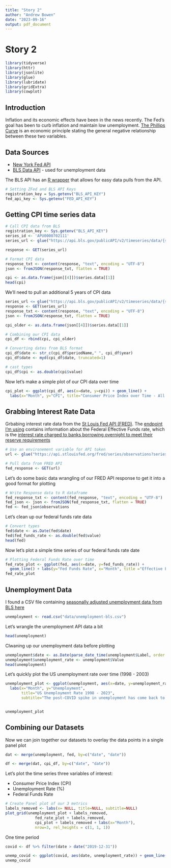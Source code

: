 ```yaml
---
title: "Story 2"
author: "Andrew Bowen"
date: "2023-09-16"
output: pdf_document
---
```

# Story 2

```r
library(tidyverse)
library(httr)
library(jsonlite)
library(glue)
library(lubridate)
library(gridExtra)
library(cowplot)
```

## Introduction
Inflation and its economic effects have been in the news recently. The Fed's goal has been to curb inflation and maintain low unemployment. [The Phillips Curve](https://socialsci.libretexts.org/Bookshelves/Economics/Economics_(Boundless)/23%3A_Inflation_and_Unemployment/23.1%3A_The_Relationship_Between_Inflation_and_Unemployment#:~:text=The%20Phillips%20curve%20shows%20the%20inverse%20trade%2Doff%20between%20rates,low%2C%20inflation%20will%20be%20high.) is an economic principle stating the general negative relationship between these two variables.

## Data Sources

- [New York Fed API](https://markets.newyorkfed.org/static/docs/markets-api.html#/)
- [BLS Data API](https://www.bls.gov/developers/api_signature_v2.htm#single) - used for unemployment data

The BLS API has an [R wrapper](https://www.bls.gov/developers/api_r.htm) that allows for easy data pulls from the API.

```r
# Setting ZFed and BLS API Keys
registration_key = Sys.getenv("BLS_API_KEY")
fed_api_key <- Sys.getenv("FED_API_KEY")
```



## Getting CPI time series data

```r
# Call CPI data from BLS
registration_key <- Sys.getenv("BLS_API_KEY")
series_id <- 'APU0000702111'
series_url <- glue("https://api.bls.gov/publicAPI/v2/timeseries/data/{series_id}?registrationkey={registration_key}&startyear=2003&endyear=2023")

response <- GET(series_url)
```

```r
# Format CPI data
response_txt <- content(response, "text", encoding = "UTF-8")
json <- fromJSON(response_txt, flatten = TRUE)

cpi <- as.data.frame(json[[4]])$series.data[[1]]
head(cpi)
```

We'll need to pull an additional 5 years of CPI data
```r
series_url <= glue("https://api.bls.gov/publicAPI/v2/timeseries/data/{series_id}?registrationkey={registration_key}&startyear=1998&endyear=2003")
response <- GET(series_url)
response_txt <- content(response, "text", encoding = "UTF-8")
json <- fromJSON(response_txt, flatten = TRUE)

cpi_older <- as.data.frame(json[[4]])$series.data[[1]]
```


```r
# Combining our CPI data
cpi_df <- rbind(cpi, cpi_older)

# Converting dates from BLS format
cpi_df$date <- str_c(cpi_df$periodName," ", cpi_df$year)
cpi_df$date <- myd(cpi_df$date, truncated=1)

# cast types
cpi_df$cpi <- as.double(cpi$value)
```


Now let's make a simple plot of our CPI data over time
```r
cpi_plot <- ggplot(cpi_df, aes(x=date, y=cpi)) + geom_line() + 
  labs(x="Month", y="CPI", title="Consumer Price Index over Time - All US", subtitle="The CPI has shown a steady increase over the past few years post-COVID")
```

## Grabbing Interest Rate Data

Grbabing interest rate data from the [St Louis Fed API (FRED)](https://fred.stlouisfed.org/docs/api/fred/). The [endpoint I'm using](https://fred.stlouisfed.org/series/FEDFUNDS) contains information about the Federal Effective Funds rate, which is the [interest rate charged to banks borrowing overnight to meet their reserve requirements](https://www.investopedia.com/terms/f/federalfundsrate.asp)

```r
# Use an environement variable for API token
url <- glue("https://api.stlouisfed.org/fred/series/observations?series_id=EFFR&api_key={fed_api_key}&file_type=json&frequency=m&observation_start=1998-08-01")

# Pull data from FRED API
fed_response <- GET(url)
```

Let's do some basic data wrangling of our FRED API response to get it into a good format for plotting
```r
# Write Response data to R dataframe
fed_response_txt <- content(fed_response, "text", encoding = "UTF-8")
fed_json <- json <- fromJSON(fed_response_txt, flatten = TRUE)
fed <- fed_json$observations
```


Let's clean up our federal funds rate data
```r
# Convert types
fed$date <- as.Date(fed$date)
fed$fed_funds_rate <- as.double(fed$value)
head(fed)
```


Now let's plot a simple time series of our federal funds rate date

```r
# Plotting Federal Funds Rate over time
fed_rate_plot <- ggplot(fed, aes(x=date, y=fed_funds_rate)) + 
  geom_line() + labs(y="Fed Funds Rate", x="Month", title ="Effective Federal Funds Rate over Time", substitle="Recent federal interest rates")
fed_rate_plot
```

## Unemployment Data

I found a CSV file containing [seasonally adjusted unemployment data from BLS here](https://beta.bls.gov/dataViewer/view/timeseries/LNS14000000)

```r
unemployment <- read.csv("data/unemployment-bls.csv")
```

Let's wrangle the unemployment API data a bit
```r
head(unemployment)
```

Clwaning up our unemployment data before plotting
```r
unemployment$date <- as.Date(parse_date_time(unemployment$Label, order = "Ym"))
unemployment$unemployment_rate <- unemployment$Value
head(unemployment)
```


Let's quickly plot the US unemployment rate over time (1998 - 2003)
```r
unemployment_plot <- ggplot(unemployment, aes(x=date, y=unemployment_rate)) + geom_line() + 
  labs(x="Month", y="Unemployment",
       title="US Unemployment Rate 1998 - 2023",
       subtitle="The post-COVID spike in unemployment has come back to earth")


unemployment_plot
```


## Combining our Datasets

Now we can join together our datasets to overlay the data points in a single panel plot
```r
dat <- merge(unemployment, fed, by=c("date", "date"))

df <- merge(dat, cpi_df, by=c("date", "date"))
```


Let's plot the time series three variables of interest:

- Consumer Price Index (CPI)
- Unemployment Rate (%)
- Federal Funds Rate

```r
# Create Panel plot of our 3 metrics
labels_removed <- labs(x= NULL, title=NULL, subtitle=NULL)
plot_grid(unemployment_plot + labels_removed,
             fed_rate_plot + labels_removed,
             cpi_plot + labels_removed + labs(x="Month"),
             nrow=3, rel_heights = c(1, 1, 1))
```

One time period 

```r
covid <- df %>% filter(date > date("2019-12-31"))

unemp_covid <- ggplot(covid, aes(date, unemployment_rate)) + geom_line()
unemp_covid
```

